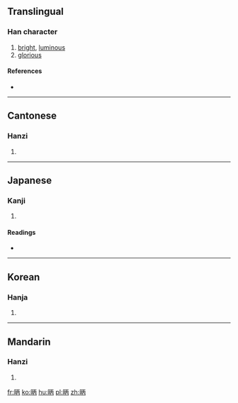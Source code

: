 ==Translingual==

===Han character===
{{Han char|rn=72|rad=日|as=05|sn=9|four=|canj=AMOB,XAMOB|ids=⿰日丙}}

# [[bright]], [[luminous]]
# [[glorious]]

====References====
* {{Han ref|kx=0492.200|dkj=13835|dj=0855.200|hdz=21499.030|uh=661E|ud=26142}}

----

==Cantonese==

===Hanzi===
{{yue-hanzi|jyut=[[bing2]], [[fong2]]|y=bing2, fong2}}

# {{defn|lang=yue|sort=日05}}

----

==Japanese==

===Kanji===
{{ja-kanji|grade=|rs=日05}}

# {{defn|lang=ja|sort=日05}}

====Readings====
* {{ja-readings|on=[[へい]] (hei), [[ひょう]] (hyō), [[ほう]] (hō)|kun=[[あきらか]] (akiraka)}}

----

==Korean==

===Hanja===
{{ko-hanja|hangeul=병|eumhun=|rv=byeong|mr=pyŏng|y=pyeng}}

# {{defn|lang=ko|sort=日05}}

----

==Mandarin==

===Hanzi===
{{cmn-hanzi|pin=[[bǐng]] ([[bing3]]), [[pèi]] ([[pei4]])|wg=ping<sup>3</sup>, p'ei<sup>4</sup>}}

# {{defn|lang=cmn|sort=日05}}

[[fr:昞]]
[[ko:昞]]
[[hu:昞]]
[[pl:昞]]
[[zh:昞]]